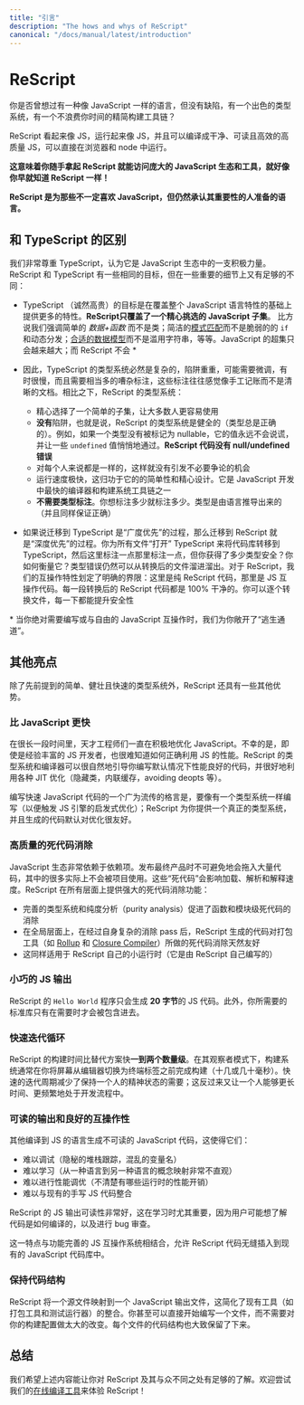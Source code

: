 ```yaml
---
title: "引言"
description: "The hows and whys of ReScript"
canonical: "/docs/manual/latest/introduction"
---
```


# ReScript

<!--
Ever wanted a language like JavaScript, but without the warts, with a great type system, and with a lean build toolchain that doesn't waste your time?
-->

你是否曾想过有一种像 JavaScript 一样的语言，但没有缺陷，有一个出色的类型系统，有一个不浪费你时间的精简构建工具链？

<!--
ReScript looks like JS, acts like JS, and compiles to the highest quality of clean, readable and performant JS, directly runnable in browsers and Node.
-->

ReScript 看起来像 JS，运行起来像 JS，并且可以编译成干净、可读且高效的高质量 JS，可以直接在浏览器和 node 中运行。

<!--
**This means you can pick up ReScript and access the vast JavaScript ecosystem and tooling as if you've known ReScript for a long time**!
-->

**这意味着你随手拿起 ReScript 就能访问庞大的 JavaScript 生态和工具，就好像你早就知道 ReScript 一样！**

<!--
**ReScript is the language for folks who don't necessarily love JavaScript, but who still acknowledge its importance**.
-->

**ReScript 是为那些不一定喜欢 JavaScript，但仍然承认其重要性的人准备的语言。**

<!--
## Difference vs TypeScript
-->
## 和 TypeScript 的区别

<!--
We respect TypeScript very much and think that it's a positive force in the JavaScript ecosystem. ReScript shares some of the same goals as TypeScript, but is different enough regarding some important nuances:
-->

我们非常尊重 TypeScript，认为它是 JavaScript 生态中的一支积极力量。ReScript 和 TypeScript 有一些相同的目标，但在一些重要的细节上又有足够的不同：

<!--
- TypeScript's (admittedly noble) goal is to cover the entire JavaScript feature set and more. **ReScript covers only a curated subset of JavaScript**. For example, we emphasize plain data + functions over classes, clean [pattern matching](pattern-matching-destructuring.md) over fragile `if`s and virtual dispatches, [proper data modeling](variant.md) over string abuse, etc. JavaScript supersets will only grow larger over time; ReScript doesn't. \*

- Consequently, TypeScript's type system is necessarily complex, pitfalls-ridden, potentially requires tweaking, sometimes slow, and requires quite a bit of noisy annotations that often feel like manual bookkeeping rather than clear documentation. In contrast, ReScript's type system:
  - Is deliberately curated to be a simple subset most folks will have an easier time to use.
  - Has **no** pitfalls, aka the type system is "sound" (the types will always be correct). E.g. If a type isn't marked as nullable, its value will never lie and let through some `undefined` value silently. **ReScript code has no null/undefined errors**.
  - Is the same for everyone. No knobs, no bikeshedding opportunity.
  - Runs extremely fast precisely thanks to its simplicity and curation. It's one of the fastest compiler & build system toolchains for JavaScript development.
  - **Doesn't need type annotations**. Annotate as much or as little as you'd like. The types are inferred by the language (and, again, are guaranteed correct).

- Migrating to TypeScript is done "breadth-first," whereas migrating to ReScript is done "depth-first." You can convert your codebase to TypeScript by "turning it on" for all files and annotate here and there; but how much type safety did you gain? How do you measure it? Type errors can still slip in and out of the converted pieces. For ReScript, our interop features draw clear boundaries: there's pure ReScript code, and there's JS interop code. Every piece of converted ReScript code is 100% clean. You'd convert file by file and each conversion increases your safety monotonically.
-->

- TypeScript （诚然高贵）的目标是在覆盖整个 JavaScript 语言特性的基础上提供更多的特性。**ReScript只覆盖了一个精心挑选的 JavaScript 子集**。 比方说我们强调简单的 _数据+函数_ 而不是类；简洁的[模式匹配](/docs-cn/manual/latest/pattern-matching-destructuring.md)而不是脆弱的的 `if` 和动态分发；[合适的数据模型](/docs-cn/manual/latest/variant.md)而不是滥用字符串，等等。JavaScript 的超集只会越来越大；而 ReScript 不会 \*


- 因此，TypeScript 的类型系统必然是复杂的，陷阱重重，可能需要微调，有时很慢，而且需要相当多的嘈杂标注，这些标注往往感觉像手工记账而不是清晰的文档。相比之下，ReScript 的类型系统：
  - 精心选择了一个简单的子集，让大多数人更容易使用
  - **没有**陷阱，也就是说，ReScript 的类型系统是健全的（类型总是正确的）。例如，如果一个类型没有被标记为 nullable，它的值永远不会说谎，并让一些 `undefined` 值悄悄地通过。**ReScript 代码没有 null/undefined 错误**
  - 对每个人来说都是一样的，这样就没有引发不必要争论的机会
  - 运行速度极快，这归功于它的的简单性和精心设计。它是 JavaScript 开发中最快的编译器和构建系统工具链之一
  - **不需要类型标注**。你想标注多少就标注多少。类型是由语言推导出来的（并且同样保证正确）

- 如果说迁移到 TypeScript 是“广度优先”的过程，那么迁移到 ReScript 就是“深度优先”的过程。你为所有文件“打开” TypeScript 来将代码库转移到 TypeScript，然后这里标注一点那里标注一点，但你获得了多少类型安全？你如何衡量它？类型错误仍然可以从转换后的文件溜进溜出。对于 ReScript，我们的互操作特性划定了明确的界限：这里是纯 ReScript 代码，那里是 JS 互操作代码。每一段转换后的 ReScript 代码都是 100% 干净的。你可以逐个转换文件，每一下都能提升安全性

<!--
\* When you absolutely need to write or interoperate with free-for-all JavaScript, we expose enough escape hatches for you.
-->

\* 当你绝对需要编写或与自由的 JavaScript 互操作时，我们为你敞开了“逃生通道”。

<!--
## Other Highlights
-->
## 其他亮点

<!--
Aside from the aforementioned simple, robust and fast type system, ReScript presents a few more advantages.
-->

除了先前提到的简单、健壮且快速的类型系统外，ReScript 还具有一些其他优势。

<!--
### Faster than JavaScript
-->
### 比 JavaScript 更快

<!--
JavaScript's been aggressively optimized by talented engineers over a long span. Unfortunately, even for seasoned JS devs, it can be hard to know how to properly leverage JS's performance. ReScript's type system and compiler naturally guides you toward writing code that's very often performant by default, with good leverage of various Just-In-Time optimizations (hidden classes, inline caching, avoiding deopts, etc).
-->

在很长一段时间里，天才工程师们一直在积极地优化 JavaScript。不幸的是，即使是经验丰富的 JS 开发者，也很难知道如何正确利用 JS 的性能。ReScript 的类型系统和编译器可以很自然地引导你编写默认情况下性能良好的代码，并很好地利用各种 JIT 优化（隐藏类，内联缓存，avoiding deopts 等）。

<!--
A widespread adage to write fast JavaScript code is to write as if there's a type system (in order to trigger JS engines' good optimization heuristics); ReScript gives you a real one and generates code that's friendly to optimizations by default.
-->

编写快速 JavaScript 代码的一个广为流传的格言是，要像有一个类型系统一样编写（以便触发 JS 引擎的启发式优化）；ReScript 为你提供一个真正的类型系统，并且生成的代码默认对优化很友好。

<!--
### High Quality Dead Code Elimination
-->
### 高质量的死代码消除

<!--
The JavaScript ecosystem is very reliant on dependencies. Shipping the final product inevitably drags in a huge amount of code, lots of which the project doesn't actually use. These regions of dead code impact loading, parsing and interpretation speed. ReScript provides powerful dead code elimination at all levels:
-->

JavaScript 生态非常依赖于依赖项。发布最终产品时不可避免地会拖入大量代码，其中的很多实际上不会被项目使用。这些“死代码”会影响加载、解析和解释速度。ReScript 在所有层面上提供强大的死代码消除功能：

<!--
- Function- and module-level code elimination is facilitated by the well-engineered type system and purity analysis.
- At the global level, ReScript generates code that is naturally friendly to dead code elimination done by bundling tools such as [Rollup](https://github.com/rollup/rollup) and [Closure Compiler](https://developers.google.com/closure/compiler/), after its own sophisticated elimination pass.
- The same applies for ReScript's own tiny runtime (which is written in ReScript itself).
-->

- 完善的类型系统和纯度分析（purity analysis）促进了函数和模块级死代码的消除
- 在全局层面上，在经过自身复杂的消除 pass 后，ReScript 生成的代码对打包工具（如 [Rollup](https://github.com/rollup/rollup) 和 [Closure Compiler](https://developers.google.com/closure/compiler/)）所做的死代码消除天然友好
- 这同样适用于 ReScript 自己的小运行时（它是由 ReScript 自己编写的）

<!--
### Tiny JS Output
-->
### 小巧的 JS 输出

<!--
A `Hello world` ReScript program generates **20 bytes** of JS code. Additionally, the standard library pieces you require in are only included when needed.
-->

ReScript 的 `Hello World` 程序只会生成 **20 字节**的 JS 代码。此外，你所需要的标准库只有在需要时才会被包含进去。

<!--
### Fast Iteration Loop
-->
### 快速迭代循环

<!--
ReScript's build time is **one or two orders of magnitude** faster than alternatives. In its watcher mode, the build system usually finishes before you switch screen from the editor to the terminal tab (two digits of milliseconds). A fast iteration cycle reduces the need of keeping one's mental state around longer; this in turn allows one to stay in the flow longer and more often.
-->

ReScript 的构建时间比替代方案快**一到两个数量级**。在其观察者模式下，构建系统通常在你将屏幕从编辑器切换为终端标签之前完成构建（十几或几十毫秒）。快速的迭代周期减少了保持一个人的精神状态的需要；这反过来又让一个人能够更长时间、更频繁地处于开发流程中。

<!--
### Readable Output & Great Interop
-->
### 可读的输出和良好的互操作性

<!--
Unreadable JavaScript code generated from other compiled-to-js languages makes it so that it could be, practically speaking:

- Hard to debug (cryptic stack trace, mangled variable names)
- Hard to learn from (non-straightforward mapping of concepts from one language to another)
- Hard to profile for performance (unclear what runtime performance cost there is)
- Hard to integrate with existing hand-written JS code
-->

其他编译到 JS 的语言生成不可读的 JavaScript 代码，这使得它们：
- 难以调试（隐秘的堆栈跟踪，混乱的变量名）
- 难以学习（从一种语言到另一种语言的概念映射非常不直观）
- 难以进行性能调优（不清楚有哪些运行时的性能开销）
- 难以与现有的手写 JS 代码整合

<!--
ReScript's JS output is very readable. This is especially important while learning, where users might want to understand how the code's compiled, and to audit for bugs.
-->

ReScript 的 JS 输出可读性非常好，这在学习时尤其重要，因为用户可能想了解代码是如何编译的，以及进行 bug 审查。

<!--
This characteristic, combined with a fully-featured JS interop system, allows ReScript code to be inserted into an existing JavaScript codebase almost unnoticed.
-->

这一特点与功能完善的 JS 互操作系统相结合，允许 ReScript 代码无缝插入到现有的 JavaScript 代码库中。

<!--
### Preservation of Code Structure
-->
### 保持代码结构

<!--
ReScript maps one source file to one JavaScript output file. This eases the integration of existing tools such as bundlers and test runners. You can even start writing a single file without much change to your build setup. Each file's code structure is approximately preserved, too.
-->

ReScript 将一个源文件映射到一个 JavaScript 输出文件，这简化了现有工具（如打包工具和测试运行器）的整合。你甚至可以直接开始编写一个文件，而不需要对你的构建配置做太大的改变。每个文件的代码结构也大致保留了下来。

<!--
## Conclusion
-->
## 总结

<!--
We hope the above gave you enough of an idea of ReScript and its differentiators。Feel free to [try it online](/try) to get a feel!
-->

我们希望上述内容能让你对 ReScript 及其与众不同之处有足够的了解。欢迎尝试我们的[在线编译工具](/try)来体验 ReScript！
